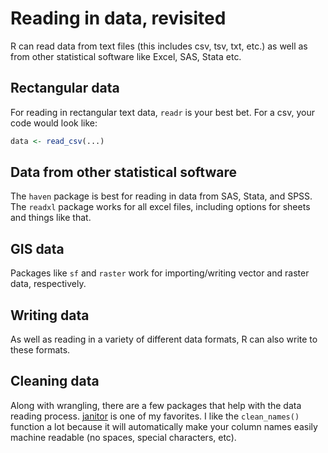 # Reading in data, revisited

R can read data from text files (this includes csv, tsv, txt, etc.) as well as from other statistical software like Excel, SAS, Stata etc.

## Rectangular data

For reading in rectangular text data, `readr` is your best bet. For a csv, your code would look like:

```r
data <- read_csv(...)
```


## Data from other statistical software

The `haven` package is best for reading in data from SAS, Stata, and SPSS. The `readxl` package works for all excel files, including options for sheets and things like that.

## GIS data

Packages like `sf` and `raster` work for importing/writing vector and raster data, respectively.

## Writing data

As well as reading in a variety of different data formats, R can also write to these formats. 

## Cleaning data 

Along with wrangling, there are a few packages that help with the data reading process. [janitor](https://github.com/sfirke/janitor) is one of my favorites. I like the `clean_names()` function a lot because it will automatically make your column names easily machine readable (no spaces, special characters, etc). 
